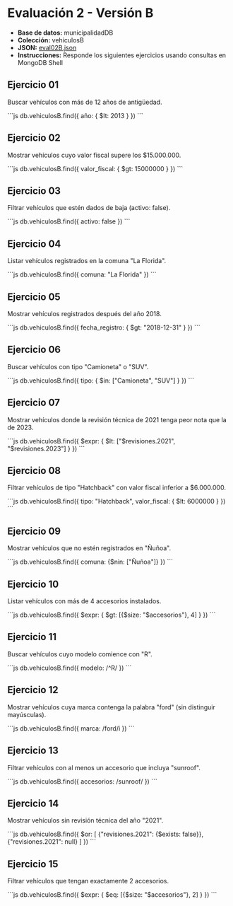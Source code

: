 # Evaluación 2 - Versión B

- **Base de datos:** municipalidadDB
- **Colección:** vehiculosB
- **JSON:** [eval02B.json](/inacap/ti3v32/data/eval02B.json)
- **Instrucciones:** Responde los siguientes ejercicios usando consultas en MongoDB Shell

## Ejercicio 01
Buscar vehículos con más de 12 años de antigüedad.

<Solution>
```js
db.vehiculosB.find({
  año: { $lt: 2013 }
})
```
</Solution>

## Ejercicio 02
Mostrar vehículos cuyo valor fiscal supere los \$15.000.000.

<Solution>
```js
db.vehiculosB.find({
  valor_fiscal: { $gt: 15000000 }
})
```
</Solution>

## Ejercicio 03
Filtrar vehículos que estén dados de baja (activo: false).

<Solution>
```js
db.vehiculosB.find({
  activo: false
})
```
</Solution>

## Ejercicio 04
Listar vehículos registrados en la comuna "La Florida".

<Solution>
```js
db.vehiculosB.find({
  comuna: "La Florida"
})
```
</Solution>

## Ejercicio 05
Mostrar vehículos registrados después del año 2018.

<Solution>
```js
db.vehiculosB.find({
  fecha_registro: { $gt: "2018-12-31" }
})
```
</Solution>

## Ejercicio 06
Buscar vehículos con tipo "Camioneta" o "SUV".

<Solution>
```js
db.vehiculosB.find({
  tipo: { $in: ["Camioneta", "SUV"] }
})
```
</Solution>

## Ejercicio 07
Mostrar vehículos donde la revisión técnica de 2021 tenga peor nota que la de 2023.

<Solution>
```js
db.vehiculosB.find({
  $expr: {
    $lt: ["$revisiones.2021", "$revisiones.2023"]
  }
})
```
</Solution>

## Ejercicio 08
Filtrar vehículos de tipo "Hatchback" con valor fiscal inferior a \$6.000.000.

<Solution>
```js
db.vehiculosB.find({
  tipo: "Hatchback",
  valor_fiscal: { $lt: 6000000 }
})
```
</Solution>

## Ejercicio 09
Mostrar vehículos que no estén registrados en "Ñuñoa".

<Solution>
```js
db.vehiculosB.find({
  comuna: {$nin: ["Ñuñoa"]}
})
```
</Solution>

## Ejercicio 10
Listar vehículos con más de 4 accesorios instalados.

<Solution>
```js
db.vehiculosB.find({
  $expr: {
    $gt: [{$size: "$accesorios"}, 4]
  }
})
```
</Solution>

## Ejercicio 11
Buscar vehículos cuyo modelo comience con "R".

<Solution>
```js
db.vehiculosB.find({
  modelo: /^R/
})
```
</Solution>

## Ejercicio 12
Mostrar vehículos cuya marca contenga la palabra "ford" (sin distinguir mayúsculas).

<Solution>
```js
db.vehiculosB.find({
  marca: /ford/i
})
```
</Solution>

## Ejercicio 13
Filtrar vehículos con al menos un accesorio que incluya "sunroof".

<Solution>
```js
db.vehiculosB.find({
  accesorios: /sunroof/
})
```
</Solution>

## Ejercicio 14
Mostrar vehículos sin revisión técnica del año "2021".

<Solution>
```js
db.vehiculosB.find({
  $or: [
    {"revisiones.2021": {$exists: false}},
    {"revisiones.2021": null}
  ]
})
```
</Solution>

## Ejercicio 15
Filtrar vehículos que tengan exactamente 2 accesorios.

<Solution>
```js
db.vehiculosB.find({
  $expr: {
    $eq: [{$size: "$accesorios"}, 2]
  }
})
```
</Solution>